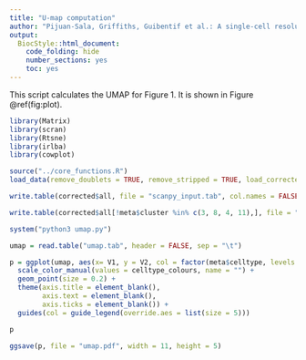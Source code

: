 ```yaml
---
title: "U-map computation"
author: "Pijuan-Sala, Griffiths, Guibentif et al.: A single-cell resolution molecular roadmap from mouse gastrulation to early organogenesis."
output:
  BiocStyle::html_document:
    code_folding: hide
    number_sections: yes
    toc: yes  
---
```

This script calculates the UMAP for Figure 1. It is shown in Figure \@ref(fig:plot).

```r

library(Matrix)
library(scran)
library(Rtsne)
library(irlba)
library(cowplot)

source("../core_functions.R")
load_data(remove_doublets = TRUE, remove_stripped = TRUE, load_corrected = TRUE)

```

```r

write.table(corrected$all, file = "scanpy_input.tab", col.names = FALSE, row.names = FALSE, sep = "\t", quote = FALSE)

write.table(corrected$all[!meta$cluster %in% c(3, 8, 4, 11),], file = "scanpy_input_embryonic.tab", col.names = FALSE, row.names = FALSE, sep = "\t", quote = FALSE)

system("python3 umap.py")

umap = read.table("umap.tab", header = FALSE, sep = "\t")

```

```r

p = ggplot(umap, aes(x= V1, y = V2, col = factor(meta$celltype, levels = names(celltype_colours), ordered = TRUE))) +
  scale_color_manual(values = celltype_colours, name = "") +
  geom_point(size = 0.2) +
  theme(axis.title = element_blank(),
        axis.text = element_blank(),
        axis.ticks = element_blank()) +
  guides(col = guide_legend(override.aes = list(size = 5)))

p

ggsave(p, file = "umap.pdf", width = 11, height = 5)

```